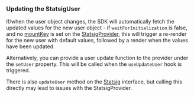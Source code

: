 ### Updating the StatsigUser

If/when the user object changes, the SDK will automatically fetch the updated values for the new user object -
if `waitForInitialization` is false, and no [mountKey](#mount-key) is set on the [StatsigProvider](#statsig-provider), this will trigger a
re-render for the new user with default values, followed by a render when the values have been updated.

Alternatively, you can provide a user update function to the provider under the `setUser` property.  This will be called when the `useUpdateUser` hook is triggered.

There is also `updateUser` method on the [Statsig](#statsig-interface) interface, but calling this directly may lead to issues with the StatsigProvider.
